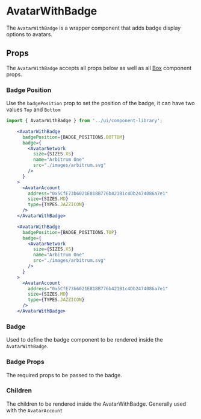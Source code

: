 

# AvatarWithBadge

The `AvatarWithBadge` is a wrapper component that adds badge display options to avatars.

<Canvas>
  <Story id="ui-components-component-library-avatar-with-badge-avatar-with-badge-stories-js--default-story" />
</Canvas>

## Props

The `AvatarWithBadge` accepts all props below as well as all [Box](/docs/ui-components-ui-box-box-stories-js--default-story) component props.

<ArgsTable of={AvatarWithBadge} />

### Badge Position

Use the `badgePosition` prop to set the position of the badge, it can have two values `Top` and `Bottom`

<Canvas>
  <Story id="ui-components-component-library-avatar-with-badge-avatar-with-badge-stories-js--badge-position" />
</Canvas>

```jsx
import { AvatarWithBadge } from '../ui/component-library';

    <AvatarWithBadge
      badgePosition={BADGE_POSITIONS.BOTTOM}
      badge={
        <AvatarNetwork
          size={SIZES.XS}
          name="Arbitrum One"
          src="./images/arbitrum.svg"
        />
      }
    >
      <AvatarAccount
        address="0x5CfE73b6021E818B776b421B1c4Db2474086a7e1"
        size={SIZES.MD}
        type={TYPES.JAZZICON}
      />
    </AvatarWithBadge>

    <AvatarWithBadge
      badgePosition={BADGE_POSITIONS.TOP}
      badge={
        <AvatarNetwork
          size={SIZES.XS}
          name="Arbitrum One"
          src="./images/arbitrum.svg"
        />
      }
    >
      <AvatarAccount
        address="0x5CfE73b6021E818B776b421B1c4Db2474086a7e1"
        size={SIZES.MD}
        type={TYPES.JAZZICON}
      />
    </AvatarWithBadge>
```

### Badge

Used to define the badge component to be rendered inside the `AvatarWithBadge`.

### Badge Props

The required props to be passed to the badge.

### Children

The children to be rendered inside the AvatarWithBadge. Generally used with the `AvatarAccount`
